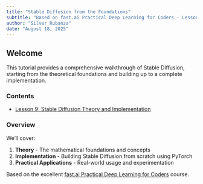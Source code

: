 ```yaml
---
title: "Stable Diffusion from the Foundations"
subtitle: "Based on fast.ai Practical Deep Learning for Coders - Lesson 9"
author: "Silver Rubanza"
date: "August 18, 2025"
---
```


## Welcome

This tutorial provides a comprehensive walkthrough of Stable Diffusion, starting from the theoretical foundations and building up to a complete implementation.

### Contents

- [Lesson 9: Stable Diffusion Theory and Implementation](lesson_9.ipynb)

### Overview

We'll cover:

1. **Theory** - The mathematical foundations and concepts
2. **Implementation** - Building Stable Diffusion from scratch using PyTorch
3. **Practical Applications** - Real-world usage and experimentation

Based on the excellent [fast.ai Practical Deep Learning for Coders](https://course.fast.ai/) course.